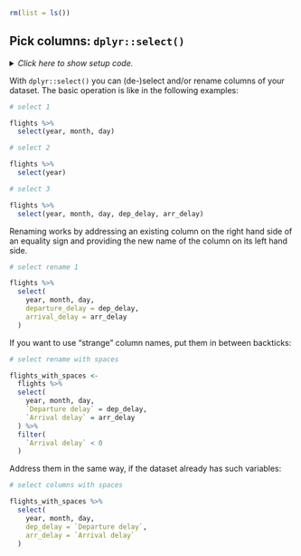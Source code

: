 ```r
rm(list = ls())
```


## Pick columns: `dplyr::select()`

<details><summary>*Click here to show setup code.*</summary>
```r
### Pick columns: `dplyr::select()`

```
```r
library(tidyverse)
library(nycflights13)

library(conflicted)
conflict_prefer("filter", "dplyr")
```
</details>

With `dplyr::select()` you can (de-)select and/or rename columns of your dataset.
The basic operation is like in the following examples:

```r
# select 1
```
```r
flights %>%
  select(year, month, day)
```


```r
# select 2
```
```r
flights %>%
  select(year)
```


```r
# select 3
```
```r
flights %>%
  select(year, month, day, dep_delay, arr_delay)
```

Renaming works by addressing an existing column on the right hand side of an equality sign and providing the new name of the column on its left hand side.

```r
# select rename 1
```
```r
flights %>%
  select(
    year, month, day,
    departure_delay = dep_delay,
    arrival_delay = arr_delay
  )
```

If you want to use "strange" column names, put them in between backticks:

```r
# select rename with spaces
```
```r
flights_with_spaces <-
  flights %>%
  select(
    year, month, day,
    `Departure delay` = dep_delay,
    `Arrival delay` = arr_delay
  ) %>%
  filter(
    `Arrival delay` < 0
  )
```

Address them in the same way, if the dataset already has such variables:

```r
# select columns with spaces
```
```r
flights_with_spaces %>%
  select(
    year, month, day,
    dep_delay = `Departure delay`,
    arr_delay = `Arrival delay`
  )
```

